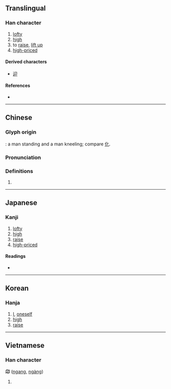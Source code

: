 {{also|卯|卵}}
{{character info/new}}
==Translingual==

===Han character===
{{Han char|rn=26|rad=卩|as=02|sn=4|four=27720|canj=HVSL}}

# [[lofty]]
# [[high]]
# to [[raise]], [[lift up]]
# [[high-priced]]

====Derived characters====
* [[迎]]

====References====
* {{Han ref|kx=0158.490|dkj=02841|dj=0363.070|hdz=10310.120|uh=536C|ud=21356|bh=C957|bd=51543}}

----

==Chinese==
{{zh-forms}}

===Glyph origin===
{{Han etym}}
{{Han compound|匕|卩|ls=ic}}: a man standing and a man kneeling; compare [[化]].

===Pronunciation===
{{zh-pron
|m=áng
|c=ngong4
|h=pfs=
|md=
|mn=
|w=
|mc=y
|oc=y
|cat=
}}

===Definitions===
{{zh-hanzi}}

# {{rfdef|lang=zh}}

----

==Japanese==

===Kanji===
{{ja-kanji|grade=|rs=卩02}}

# [[lofty]]
# [[high]]
# [[raise]]
# [[high-priced]]

====Readings====
* {{ja-readings|on=[[ごう]] (gō) < [[がう]] (gau), [[きょう]] (kyō) < [[きやう]] (kyau)|kun=[[のぞむ]] (nozomu), [[なす]] (nasu), [[たかぶる]] (takaburu)}}

----

==Korean==

===Hanja===
{{ko-hanja|hangeul=앙|rv=ang|mr=ang}}

# [[I]], [[oneself]]
# [[high]]
# [[raise]]

----

==Vietnamese==

===Han character===
'''卬''' ([[ngang]], [[ngàng]])

# {{defn|lang=vi}}

{{cln|vi|Han tu}}